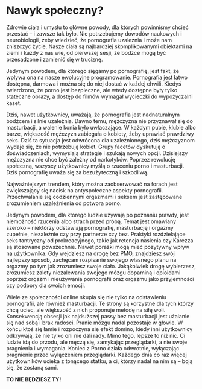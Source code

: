 # Nawyk społeczny?

Zdrowie ciała i umysłu to główne powody, dla których powinniśmy chcieć przestać – i zawsze tak było. Nie potrzebujemy dowodów naukowych i neurobiologii, żeby wiedzieć, że pornografia uzależnia i może nam zniszczyć życie. Nasze ciała są najbardziej skomplikowanymi obiektami na ziemi i każdy z nas wie, od pierwszej sesji, że bodźce mogą być przesadzone i zamienić się w truciznę.

Jedynym powodem, dla którego sięgamy po pornografię, jest fakt, że wpływa ona na nasze ewolucyjne programowanie. Pornografia jest łatwo dostępna, darmowa i można się do niej dostać w każdej chwili. Kiedyś twierdzono, że porno jest bezpieczne, ale wtedy dostępne były tylko stateczne obrazy, a dostęp do filmów wymagał wycieczki do wypożyczalni kaset.

Dziś, nawet użytkownicy, uważają, że pornografia jest nadnaturalnym bodźcem i silnie uzależnia. Dawno temu, mężczyzna nie przyznawał się do masturbacji, a walenie konia było uwłaczające. W każdym pubie, klubie albo barze, większość mężczyzn zabiegała o kobiety, żeby uprawiać prawdziwy seks. Dziś ta sytuacja jest odwrócona dla uzależnionego, dziś mężczyznom wydaje się, że nie potrzebują kobiet. Grupy facetów dyskutują o doświadczeniach, wymyślają strategie i szukają nowych opcji. Dzisiejszy mężczyzna nie chce być zależny od narkotyków.
Poprzez rewolucję społeczną, wszyscy użytkownicy myślą o rzuceniu porno i masturbacji. Dziś pornografię uważa się za bezużyteczną i szkodliwą.

Najważniejszym trendem, który można zaobserwować na forach jest zwiększający się nacisk na antyspołeczne aspekty pornografii. Przechwalanie się codziennymi orgazmami i seksem jest zastępowane zrozumieniem uzależnienia od potwora porno.

Jedynym powodem, dla którego ludzie używają po poznaniu prawdy, jest niemożność rzucenia albo strach przed próbą. Temat jest omawiany szeroko – niektórzy odstawiają pornografię, masturbację i orgazmy zupełnie, niezależnie czy przy partnerze czy bez. Praktyki rozdzielające seks tantryczny od prokreacyjnego, takie jak retencja nasienia czy Karezza są stosowane powszechnie.
Nawet porażki mogą mieć pozytywny wpływ na użytkownika. Gdy wejdziesz na drogę bez PMO, znajdziesz swój najlepszy sposób, zachęcam rozpisanie swojego własnego planu na orgazmy po tym jak zrozumiesz swoje ciało. Jakąkolwiek drogę wybierzesz, zrozumiesz zalety niezalewania swojego mózgu dopaminą i opioidami poprzez orgazm i nieużywania pornografii oraz orgazmu jako przyjemności czy podpory dla swoich emocji.

Wiele ze społeczności online skupia się nie tylko na odstawieniu pornografii, ale również masturbacji. Te strony są korzystne dla tych którzy chcą uciec, ale większość z nich proponuje metodę na siłę woli. Konsekwencją obsesji jak najdłuższej passy bez masturbacji jest użalanie się nad sobą i brak radości. Pranie mózgu nadal pozostaje w głowie. W końcu ktoś się łamie i rozpoczyna się efekt domino, kiedy inni użytkownicy odkrywają, że nie tylko oni nie dali rady.
Mimo tego, lepsze to niż nic. Ci ludzie idą do przodu, ale męczą się, zamykając przeglądarki, a nie swoje pragnienia i wymagania. Koniec z Porno działa odwrotnie, wyłączając pragnienie przed wyłączeniem przeglądarki. Każdego dnia co raz więcej użytkowników ucieka z tonącego statku, a ci, którzy nadal na nim są – boją się, że zostaną sami.

**TO NIE BĘDZIESZ TY!**